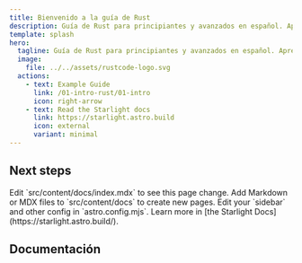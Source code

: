 ```yaml
---
title: Bienvenido a la guía de Rust
description: Guía de Rust para principiantes y avanzados en español. Aprende Rust desde cero con ejemplos y ejercicios.
template: splash
hero:
  tagline: Guía de Rust para principiantes y avanzados en español. Aprende Rust desde cero con ejemplos y ejercicios.
  image:
    file: ../../assets/rustcode-logo.svg
  actions:
    - text: Example Guide
      link: /01-intro-rust/01-intro
      icon: right-arrow
    - text: Read the Starlight docs
      link: https://starlight.astro.build
      icon: external
      variant: minimal
---
```



## Next steps

<CardGrid stagger>
	<Card title="Update content" icon="pencil">
		Edit `src/content/docs/index.mdx` to see this page change.
	</Card>
	<Card title="Add new content" icon="add-document">
		Add Markdown or MDX files to `src/content/docs` to create new pages.
	</Card>
	<Card title="Configure your site" icon="setting">
		Edit your `sidebar` and other config in `astro.config.mjs`.
	</Card>
	<Card title="Read the docs" icon="open-book">
		Learn more in [the Starlight Docs](https://starlight.astro.build/).
	</Card>
</CardGrid>


## Documentación

<Card title='Temario de la guia' icon='open-book'>
	<AllDocs />
</Card>
